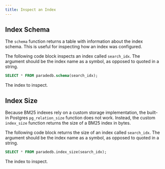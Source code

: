 ```yaml
---
title: Inspect an Index
---
```


## Index Schema

The `schema` function returns a table with information about the index schema. This is useful for inspecting how an index was configured.

The following code block inspects an index called `search_idx`. The argument should be the index name as a symbol, as opposed to quoted in a string.

```sql
SELECT * FROM paradedb.schema(search_idx);
```

<ParamField body="index" required>
  The index to inspect.
</ParamField>

## Index Size

Because BM25 indexes rely on a custom storage implementation, the built-in Postgres `pg_relation_size` function does not work. Instead, the custom
`index_size` function returns the size of a BM25 index in bytes.

The following code block returns the size of an index called `search_idx`. The argument should be the index name as a symbol, as opposed to quoted in a string.

```sql
SELECT * FROM paradedb.index_size(search_idx);
```

<ParamField body="index" required>
  The index to inspect.
</ParamField>
